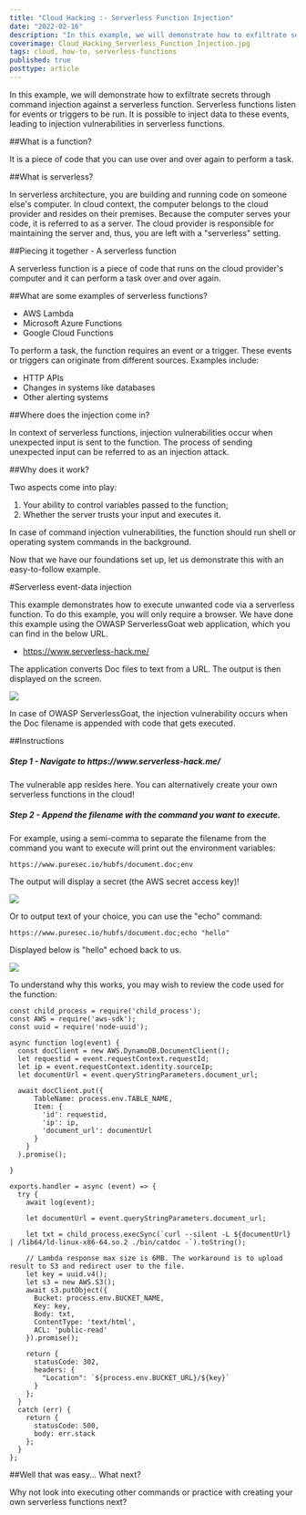 ```yaml
---
title: "Cloud Hacking :- Serverless Function Injection"
date: "2022-02-16"
description: "In this example, we will demonstrate how to exfiltrate secrets through command injection against a serverless function. Serverless functions listen for events or triggers to be run. It is possible to inject data to these events, leading to injection vulnerabilities in serverless functions."
coverimage: Cloud_Hacking_Serverless_Function_Injection.jpg
tags: cloud, how-to, serverless-functions
published: true
posttype: article
---
```

In this example, we will demonstrate how to exfiltrate secrets through command injection against a serverless function. Serverless functions listen for events or triggers to be run. It is possible to inject data to these events, leading to injection vulnerabilities in serverless functions.

##What is a function?

It is a piece of code that you can use over and over again to perform a task.

##What is serverless?

In serverless architecture, you are building and running code on someone else's computer. In cloud context, the computer belongs to the cloud provider and resides on their premises. Because the computer serves your code, it is referred to as a server. The cloud provider is responsible for maintaining the server and, thus, you are left with a "serverless" setting.

##Piecing it together - A serverless function

A serverless function is a piece of code that runs on the cloud provider's computer and it can perform a task over and over again.

##What are some examples of serverless functions?

* AWS Lambda
* Microsoft Azure Functions
* Google Cloud Functions

To perform a task, the function requires an event or a trigger. These events or triggers can originate from different sources. Examples include:

* HTTP APIs
* Changes in systems like databases
* Other alerting systems

##Where does the injection come in?

In context of serverless functions, injection vulnerabilities occur when unexpected input is sent to the function. The process of sending unexpected input can be referred to as an injection attack. 

##Why does it work?

Two aspects come into play:

1. Your ability to control variables passed to the function;
3. Whether the server trusts your input and executes it.

In case of command injection vulnerabilities, the function should run shell or operating system commands in the background.

Now that we have our foundations set up, let us demonstrate this with an easy-to-follow example.

#Serverless event-data injection

This example demonstrates how to execute unwanted code via a serverless function. To do this example, you will only require a browser. We have done this example using the OWASP ServerlessGoat web application, which you can find in the below URL.

* https://www.serverless-hack.me/

The application converts Doc files to text from a URL. The output is then displayed on the screen.

<img src="/static/b576cf8f-2a9d-43b3-a1d1-3ed12f9b0f12.png">

In case of OWASP ServerlessGoat, the injection vulnerability occurs when the Doc filename is appended with code that gets executed. 

##Instructions

<h5 class="step">Step 1 - Navigate to https://www.serverless-hack.me/</h5>

The vulnerable app resides here. You can alternatively create your own serverless functions in the cloud!

<h5 class="step">Step 2 - Append the filename with the command you want to execute.</h5>

For example, using a semi-comma to separate the filename from the command you want to execute will print out the environment variables:
```
https://www.puresec.io/hubfs/document.doc;env
```

The output will display a secret (the AWS secret access key)!

<img src="/static/96002e52-8f1b-496a-ba9c-0c4631826a30.png">

Or to output text of your choice, you can use the "echo" command:
```
https://www.puresec.io/hubfs/document.doc;echo "hello"
```

Displayed below is "hello" echoed back to us.

<img src="/static/6359b91a-fa74-45f0-b9c2-52f5b3a49fae.png">


To understand why this works, you may wish to review the code used for the function:
```
const child_process = require('child_process');
const AWS = require('aws-sdk');
const uuid = require('node-uuid');

async function log(event) {
  const docClient = new AWS.DynamoDB.DocumentClient();
  let requestid = event.requestContext.requestId;
  let ip = event.requestContext.identity.sourceIp;
  let documentUrl = event.queryStringParameters.document_url;

  await docClient.put({
      TableName: process.env.TABLE_NAME,
      Item: {
        'id': requestid,
        'ip': ip,
        'document_url': documentUrl
      }
    }
  ).promise();

}

exports.handler = async (event) => {
  try {
    await log(event);

    let documentUrl = event.queryStringParameters.document_url;

    let txt = child_process.execSync(`curl --silent -L ${documentUrl} | /lib64/ld-linux-x86-64.so.2 ./bin/catdoc -`).toString();

    // Lambda response max size is 6MB. The workaround is to upload result to S3 and redirect user to the file.
    let key = uuid.v4();
    let s3 = new AWS.S3();
    await s3.putObject({
      Bucket: process.env.BUCKET_NAME,
      Key: key,
      Body: txt,
      ContentType: 'text/html',
      ACL: 'public-read'
    }).promise();

    return {
      statusCode: 302,
      headers: {
        "Location": `${process.env.BUCKET_URL}/${key}`
      }
    };
  }
  catch (err) {
    return {
      statusCode: 500,
      body: err.stack
    };
  }
};
```

##Well that was easy... What next?

Why not look into executing other commands or practice with creating your own serverless functions next?